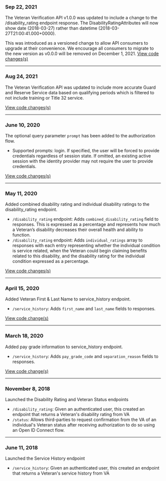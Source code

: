### Sep 22, 2021
The Veteran Verification API v1.0.0 was updated to include a change to the /disability_rating endpoint response. The DisabilityRatingAttributes will now show date (2018-03-27) rather than datetime (2018-03-27T21:00:41.000+0000). 

This was introduced as a versioned change to allow API consumers to upgrade at their convenience. We encourage all consumers to migrate to the new version as v0.0.0 will be removed on December 1, 2021.
[View code changes(s)](https://github.com/department-of-veterans-affairs/vets-api/pull/7546)

---

### Aug 24, 2021
The Veteran Verification API was updated to include more accurate Guard and Reserve Service data based on qualifying periods which is filtered to not include training or Title 32 service.

[View code changes(s)](https://github.com/department-of-veterans-affairs/vets-api/pull/7685)

---


### June 10, 2020
The optional query parameter `prompt` has been added to the authorization flow.
- Supported prompts: login. If specified, the user will be forced to provide credentials regardless of session state. If omitted, an existing active session with the identity provider may not require the user to provide credentials.

[View code changes(s)](https://github.com/department-of-veterans-affairs/vets-saml-proxy/pull/111)

---

### May 11, 2020
Added combined disability rating and individual disability ratings to the disability_rating endpoint.
- `/disability_rating` endpoint: Adds `combined_disability_rating` field to responses. This is expressed as a percentage and represents how much a Veteran’s disability decreases their overall health and ability to function.
- `/disability_rating` endpoint: Adds `individual_ratings` array to responses with each entry representing whether the individual condition is service related, when the Veteran could begin claiming benefits related to this disability, and the disability rating for the individual condition expressed as a percentage.

[View code changes(s)](https://github.com/department-of-veterans-affairs/vets-api/pull/4223)

---

### April 15, 2020
Added Veteran First & Last Name to service_history endpoint.
- `/service_history`: Adds `first_name` and `last_name` fields to responses.

[View code change(s)](https://github.com/department-of-veterans-affairs/vets-api/pull/4121)

---

### March 18, 2020
Added pay grade information to service_history endpoint.
- `/service_history`: Adds `pay_grade_code` and `separation_reason` fields to responses.

[View code change(s)](https://github.com/department-of-veterans-affairs/vets-api/pull/4016)

---

### November 8, 2018
Launched the Disability Rating and Veteran Status endpoints
- `/disability_rating`: Given an authenticated user, this created an endpoint that returns a Veteran's disability rating from VA
- `/status`: Allows third-parties to request confirmation from the VA of an individual's Veteran status after receiving authorization to do so using an Open ID Connect flow.

---

### June 11, 2018
Launched the Service History endpoint
- `/service_history`: Given an authenticated user, this created an endpoint that returns a Veteran's service history from VA
